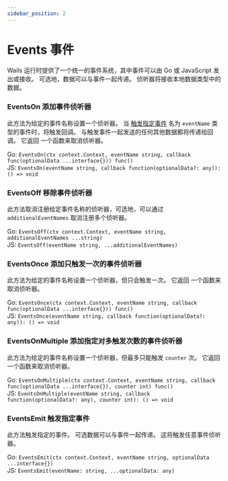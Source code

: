 ```yaml
---
sidebar_position: 2
---
```


# Events  事件

Wails 运行时提供了一个统一的事件系统，其中事件可以由 Go 或 JavaScript 发出或接收。 可选地，数据可以与事件一起传递。 侦听器将接收本地数据类型中的数据。

### EventsOn  添加事件侦听器

此方法为给定的事件名称设置一个侦听器。 当 [触发指定事件](#触发指定事件) 名为 `eventName` 类型的事件时，将触发回调。 与触发事件一起发送的任何其他数据都将传递给回调。 它返回 一个函数来取消侦听器。

Go: `EventsOn(ctx context.Context, eventName string, callback func(optionalData ...interface{})) func()`<br/> JS: `EventsOn(eventName string, callback function(optionalData?: any)): () => void`

### EventsOff  移除事件侦听器

此方法取消注册给定事件名称的侦听器，可选地，可以通过 `additionalEventNames` 取消注册多个侦听器。

Go: `EventsOff(ctx context.Context, eventName string, additionalEventNames ...string)`<br/> JS: `EventsOff(eventName string, ...additionalEventNames)`

### EventsOnce  添加只触发一次的事件侦听器

此方法为给定的事件名称设置一个侦听器，但只会触发一次。 它返回 一个函数来取消侦听器。

Go: `EventsOnce(ctx context.Context, eventName string, callback func(optionalData ...interface{})) func()`<br/> JS: `EventsOnce(eventName string, callback function(optionalData?: any)): () => void`

### EventsOnMultiple  添加指定对多触发次数的事件侦听器

此方法为给定的事件名称设置一个侦听器，但最多只能触发 `counter` 次。 它返回 一个函数来取消侦听器。

Go: `EventsOnMultiple(ctx context.Context, eventName string, callback func(optionalData ...interface{}), counter int) func()`<br/> JS: `EventsOnMultiple(eventName string, callback function(optionalData?: any), counter int): () => void`

### EventsEmit  触发指定事件

此方法触发指定的事件。 可选数据可以与事件一起传递。 这将触发任意事件侦听器。

Go: `EventsEmit(ctx context.Context, eventName string, optionalData ...interface{})`<br/> JS: `EventsEmit(eventName: string, ...optionalData: any)`
